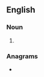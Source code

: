 ==English==

===Noun===
{{head|en|noun plural form}}

# {{plural of|henna|lang=en}}

===Anagrams===
* {{l|en|Hansen}}